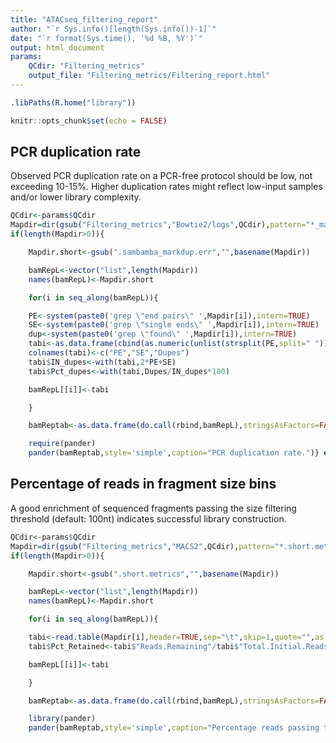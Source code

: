 ```yaml
---
title: "ATACseq_filtering_report"
author: "`r Sys.info()[length(Sys.info())-1]`"
date: "`r format(Sys.time(), '%d %B, %Y')`"
output: html_document
params:
    QCdir: "Filtering_metrics"
    output_file: "Filtering_metrics/Filtering_report.html"
---
```


```r
.libPaths(R.home("library"))

knitr::opts_chunk$set(echo = FALSE)
```

## PCR duplication rate

Observed PCR duplication rate on a PCR-free protocol should be low, not exceeding 10-15%. Higher duplication rates might reflect low-input samples and/or lower library complexity.

```r
QCdir<-params$QCdir
Mapdir=dir(gsub("Filtering_metrics","Bowtie2/logs",QCdir),pattern="*_markdup.err$",full.names=TRUE,recursive=TRUE)
if(length(Mapdir>0)){

    Mapdir.short<-gsub(".sambamba_markdup.err","",basename(Mapdir))

    bamRepL<-vector("list",length(Mapdir))
    names(bamRepL)<-Mapdir.short

    for(i in seq_along(bamRepL)){

    PE<-system(paste0('grep \"end pairs\" ',Mapdir[i]),intern=TRUE)
    SE<-system(paste0('grep \"single ends\" ',Mapdir[i]),intern=TRUE)
    dup<-system(paste0('grep \"found\" ',Mapdir[i]),intern=TRUE)
    tabi<-as.data.frame(cbind(as.numeric(unlist(strsplit(PE,split=" "))[4]),as.numeric(unlist(strsplit(SE,split=" "))[7]),as.numeric(unlist(strsplit(dup,split=" "))[4])))
    colnames(tabi)<-c("PE","SE","Dupes")
    tabi$IN_dupes<-with(tabi,2*PE+SE)
    tabi$Pct_dupes<-with(tabi,Dupes/IN_dupes*100)

    bamRepL[[i]]<-tabi

    }

    bamReptab<-as.data.frame(do.call(rbind,bamRepL),stringsAsFactors=FALSE)

    require(pander)
    pander(bamReptab,style='simple',caption="PCR duplication rate.")} else {message('No information on PCR duplicate removal found. If you started the pipeline from bam files, this is expected outcome. Otherwise, an error might have occured.')}
```

## Percentage of reads in fragment size bins

A good enrichment of sequenced fragments passing the size filtering threshold (default: 100nt) indicates successful library construction.

```r
QCdir<-params$QCdir
Mapdir=dir(gsub("Filtering_metrics","MACS2",QCdir),pattern="*.short.metrics$",full.names=TRUE,recursive=TRUE)
if(length(Mapdir>0)){

    Mapdir.short<-gsub(".short.metrics","",basename(Mapdir))

    bamRepL<-vector("list",length(Mapdir))
    names(bamRepL)<-Mapdir.short

    for(i in seq_along(bamRepL)){

    tabi<-read.table(Mapdir[i],header=TRUE,sep="\t",skip=1,quote="",as.is=TRUE,comment.char="")
    tabi$Pct_Retained<-tabi$"Reads.Remaining"/tabi$"Total.Initial.Reads"*100

    bamRepL[[i]]<-tabi

    }

    bamReptab<-as.data.frame(do.call(rbind,bamRepL),stringsAsFactors=FALSE)

    library(pander)
    pander(bamReptab,style='simple',caption="Percentage reads passing the size filtering threshold.")} else {message('No information on fragment size filtering found.')}
```


